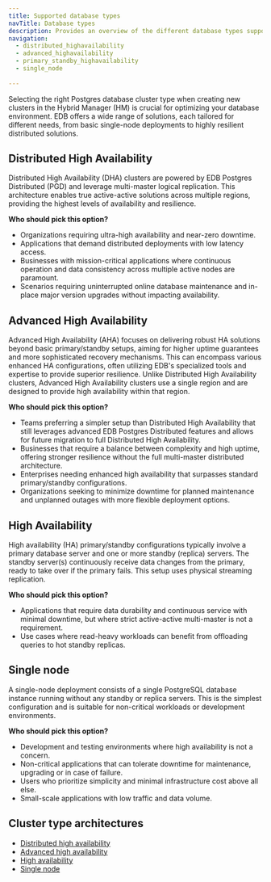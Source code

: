 ```yaml
---
title: Supported database types
navTitle: Database types
description: Provides an overview of the different database types supported by Hybrid Manager, including their key characteristics and use cases.
navigation:
  - distributed_highavailability
  - advanced_highavailability
  - primary_standby_highavailability
  - single_node
  
---
```


Selecting the right Postgres database cluster type when creating new clusters in the Hybrid Manager (HM) is crucial for optimizing your database environment. EDB offers a wide range of solutions, each tailored for different needs, from basic single-node deployments to highly resilient distributed solutions.

## Distributed High Availability

Distributed High Availability (DHA) clusters are powered by EDB Postgres Distributed (PGD) and leverage multi-master logical replication. This architecture enables true active-active solutions across multiple regions, providing the highest levels of availability and resilience.

**Who should pick this option?**

- Organizations requiring ultra-high availability and near-zero downtime.
- Applications that demand distributed deployments with low latency access.
- Businesses with mission-critical applications where continuous operation and data consistency across multiple active nodes are paramount.
- Scenarios requiring uninterrupted online database maintenance and in-place major version upgrades without impacting availability.

## Advanced High Availability

Advanced High Availability (AHA) focuses on delivering robust HA solutions beyond basic primary/standby setups, aiming for higher uptime guarantees and more sophisticated recovery mechanisms. This can encompass various enhanced HA configurations, often utilizing EDB's specialized tools and expertise to provide superior resilience. Unlike Distributed High Availability clusters, Advanced High Availability clusters use a single region and are designed to provide high availability within that region.

**Who should pick this option?**

- Teams preferring a simpler setup than Distributed High Availability that still leverages advanced EDB Postgres Distributed features and allows for future migration to full Distributed High Availability.
- Businesses that require a balance between complexity and high uptime, offering stronger resilience without the full multi-master distributed architecture.
- Enterprises needing enhanced high availability that surpasses standard primary/standby configurations.
- Organizations seeking to minimize downtime for planned maintenance and unplanned outages with more flexible deployment options.

## High Availability 

High availability (HA) primary/standby configurations typically involve a primary database server and one or more standby (replica) servers. The standby server(s) continuously receive data changes from the primary, ready to take over if the primary fails. This setup uses physical streaming replication.

**Who should pick this option?**

- Applications that require data durability and continuous service with minimal downtime, but where strict active-active multi-master is not a requirement.
- Use cases where read-heavy workloads can benefit from offloading queries to hot standby replicas.

## Single node

A single-node deployment consists of a single PostgreSQL database instance running without any standby or replica servers. This is the simplest configuration and is suitable for non-critical workloads or development environments.

**Who should pick this option?**

- Development and testing environments where high availability is not a concern.
- Non-critical applications that can tolerate downtime for maintenance, upgrading or in case of failure.
- Users who prioritize simplicity and minimal infrastructure cost above all else.
- Small-scale applications with low traffic and data volume.

## Cluster type architectures

-   [Distributed high availability](distributed_highavailability.mdx)
-   [Advanced high availability](advanced_highavailability.mdx)
-   [High availability](primary_standby_highavailability.mdx)
-   [Single node](single_node.mdx)
